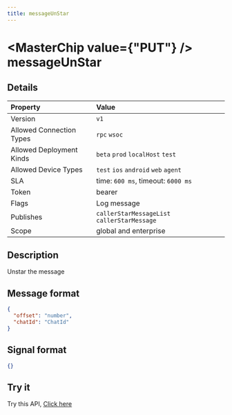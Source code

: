```yaml
---
title: messageUnStar
---
```



# <MasterChip value={"PUT"} /> messageUnStar

## Details

| Property | Value | 
| :--- | :--- | 
| Version | `v1` |
| Allowed Connection Types | `rpc` `wsoc`  |
| Allowed Deployment Kinds | `beta` `prod` `localHost` `test`  |
| Allowed Device Types | `test` `ios` `android` `web` `agent`  |
| SLA | time: `600 ms`, timeout: `6000 ms` |
| Token | bearer |
| Flags | Log message |
| Publishes | `callerStarMessageList` `callerStarMessage`  |
| Scope | global and enterprise |


## Description

Unstar the message

## Message format

```json copy
{
  "offset": "number",
  "chatId": "ChatId"
}
```

## Signal format

```json copy
{}
```

## Try it

Try this API, [Click here](https://web.neome.ai/api?path=home_drawer_messageUnStar)

